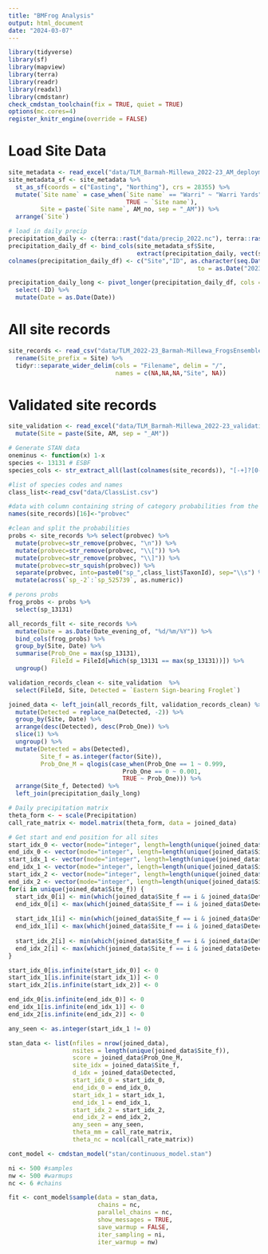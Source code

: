 ```yaml
---
title: "BMFrog Analysis"
output: html_document
date: "2024-03-07"
---
```


```r
library(tidyverse)
library(sf)
library(mapview)
library(terra)
library(readr)
library(readxl)
library(cmdstanr)
check_cmdstan_toolchain(fix = TRUE, quiet = TRUE)
options(mc.cores=4)
register_knitr_engine(override = FALSE)
```

# Load Site Data  

```r
site_metadata <- read_excel("data/TLM_Barmah-Millewa_2022-23_AM_deployment_metadata.xlsx")
site_metadata_sf <- site_metadata %>% 
  st_as_sf(coords = c("Easting", "Northing"), crs = 28355) %>%
  mutate(`Site name` = case_when(`Site name` == "Warri" ~ "Warri Yards", 
                                 TRUE ~ `Site name`), 
         Site = paste(`Site name`, AM_no, sep = "_AM")) %>%
  arrange(`Site`) 
```

```r
# load in daily precip 
precipitation_daily <- c(terra::rast("data/precip_2022.nc"), terra::rast("data/precip_2023.nc"))
precipitation_daily_df <- bind_cols(site_metadata_sf$Site, 
                                    extract(precipitation_daily, vect(site_metadata_sf)))
colnames(precipitation_daily_df) <- c("Site","ID", as.character(seq.Date(from = as.Date("2022-01-01"), 
                                                     to = as.Date("2023-12-31"), by = "day")))

precipitation_daily_long <- pivot_longer(precipitation_daily_df, cols = 3:732, names_to = "Date", values_to = "Precipitation") %>%
  select(-ID) %>%
  mutate(Date = as.Date(Date))
```


# All site records 
```r
site_records <- read_csv("data/TLM_2022-23_Barmah-Millewa_FrogsEnsemble1_2023.csv") %>%
  rename(Site_prefix = Site) %>%
  tidyr::separate_wider_delim(cols = "Filename", delim = "/", 
                              names = c(NA,NA,NA,"Site", NA))
```

# Validated site records 

```r
site_validation <- read_excel("data/TLM_Barmah-Millewa_2022-23_validations_ALL.xlsx") %>%
  mutate(Site = paste(Site, AM, sep = "_AM"))
```

```r
# Generate STAN data 
oneminus <- function(x) 1-x
species <- 13131 # ESBF
species_cols <- str_extract_all(last(colnames(site_records)), "[-+]?[0-9]+")[[1]] 

#list of species codes and names
class_list<-read_csv("data/ClassList.csv")

#data with column containing string of category probabilities from the AI
names(site_records)[16]<-"probvec"

#clean and split the probabilities
probs <- site_records %>% select(probvec) %>%
  mutate(probvec=str_remove(probvec, "\n")) %>%
  mutate(probvec=str_remove(probvec, "\\[")) %>%
  mutate(probvec=str_remove(probvec, "\\]")) %>%
  mutate(probvec=str_squish(probvec)) %>%
  separate(probvec, into=paste0("sp_",class_list$TaxonId), sep="\\s") %>%
  mutate(across(`sp_-2`:`sp_525739`, as.numeric))

# perons probs 
frog_probs <- probs %>%
  select(sp_13131)

all_records_filt <- site_records %>% 
  mutate(Date = as.Date(Date_evening_of, "%d/%m/%Y")) %>%
  bind_cols(frog_probs) %>%
  group_by(Site, Date) %>%
  summarise(Prob_One = max(sp_13131), 
            FileId = FileId[which(sp_13131 == max(sp_13131))]) %>%
  ungroup()

validation_records_clean <- site_validation  %>% 
  select(FileId, Site, Detected = `Eastern Sign-bearing Froglet`)

joined_data <- left_join(all_records_filt, validation_records_clean) %>%
  mutate(Detected = replace_na(Detected, -2)) %>%
  group_by(Site, Date) %>%
  arrange(desc(Detected), desc(Prob_One)) %>%
  slice(1) %>%
  ungroup() %>%
  mutate(Detected = abs(Detected), 
         Site_f = as.integer(factor(Site)), 
         Prob_One_M = qlogis(case_when(Prob_One == 1 ~ 0.999, 
                                Prob_One == 0 ~ 0.001, 
                                TRUE ~ Prob_One))) %>%
  arrange(Site_f, Detected) %>%
  left_join(precipitation_daily_long)

# Daily precipitation matrix
theta_form <- ~ scale(Precipitation)
call_rate_matrix <- model.matrix(theta_form, data = joined_data)

# Get start and end position for all sites 
start_idx_0 <- vector(mode="integer", length=length(unique(joined_data$Site_f)))
end_idx_0 <- vector(mode="integer", length=length(unique(joined_data$Site_f)))
start_idx_1 <- vector(mode="integer", length=length(unique(joined_data$Site_f)))
end_idx_1 <- vector(mode="integer", length=length(unique(joined_data$Site_f)))
start_idx_2 <- vector(mode="integer", length=length(unique(joined_data$Site_f)))
end_idx_2 <- vector(mode="integer", length=length(unique(joined_data$Site_f)))
for(i in unique(joined_data$Site_f)) {
  start_idx_0[i] <- min(which(joined_data$Site_f == i & joined_data$Detected == 0))
  end_idx_0[i] <- max(which(joined_data$Site_f == i & joined_data$Detected == 0))
  
  start_idx_1[i] <- min(which(joined_data$Site_f == i & joined_data$Detected == 1))
  end_idx_1[i] <- max(which(joined_data$Site_f == i & joined_data$Detected == 1))
  
  start_idx_2[i] <- min(which(joined_data$Site_f == i & joined_data$Detected == 2))
  end_idx_2[i] <- max(which(joined_data$Site_f == i & joined_data$Detected == 2))
}

start_idx_0[is.infinite(start_idx_0)] <- 0
start_idx_1[is.infinite(start_idx_1)] <- 0
start_idx_2[is.infinite(start_idx_2)] <- 0

end_idx_0[is.infinite(end_idx_0)] <- 0
end_idx_1[is.infinite(end_idx_1)] <- 0
end_idx_2[is.infinite(end_idx_2)] <- 0

any_seen <- as.integer(start_idx_1 != 0)

stan_data <- list(nfiles = nrow(joined_data), 
                  nsites = length(unique(joined_data$Site_f)), 
                  score = joined_data$Prob_One_M, 
                  site_idx = joined_data$Site_f, 
                  d_idx = joined_data$Detected, 
                  start_idx_0 = start_idx_0, 
                  end_idx_0 = end_idx_0,
                  start_idx_1 = start_idx_1, 
                  end_idx_1 = end_idx_1, 
                  start_idx_2 = start_idx_2, 
                  end_idx_2 = end_idx_2, 
                  any_seen = any_seen, 
                  theta_mm = call_rate_matrix, 
                  theta_nc = ncol(call_rate_matrix))

```


```r
cont_model <- cmdstan_model("stan/continuous_model.stan")
```

```r
ni <- 500 #samples
nw <- 500 #warmups
nc <- 6 #chains
```

```r
fit <- cont_model$sample(data = stan_data,
                         chains = nc,
                         parallel_chains = nc,
                         show_messages = TRUE,
                         save_warmup = FALSE,
                         iter_sampling = ni,
                         iter_warmup = nw)
```

